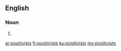 ==English==

===Noun===
{{head|en}}

# {{plural of|positivist}}

[[ar:positivists]]
[[fr:positivists]]
[[ku:positivists]]
[[my:positivists]]
